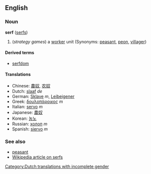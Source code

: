 ==English==
===Noun===
'''serf''' ([[serfs]])

#(''strategy games'') a [[worker]] unit (Synonyms: [[peasant]], [[peon]], [[villager]])

====Derived terms====
*[[serfdom]]

====Translations====
*Chinese: [[農奴]], [[农奴]]
*Dutch: [[slaaf]] ''de'' [[Category:Dutch translations with incomplete gender]]
*German: [[Sklave]] ''m'', [[Leibeigener]]
*Greek: [[δουλοπάροικος]] ''m''
*Italian: [[servo]] ''m''
*Japanese: [[農奴]]
*Korean: [[농노]]
*Russian: [[холоп]] ''m''
*Spanish: [[siervo]] ''m''

===See also===
*[[peasant]]
*[[w:Serf|Wikipedia article on serfs]]

{{stub}}